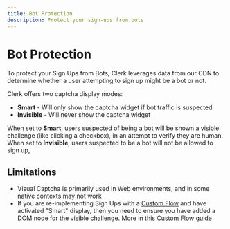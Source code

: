 ```yaml
---
title: Bot Protection
description: Protect your sign-ups from bots
---
```


# Bot Protection

To protect your Sign Ups from Bots, Clerk leverages data from our CDN to determine whether a user attempting to sign up might be a bot or not.  

Clerk offers two captcha display modes:
- **Smart** - Will only show the captcha widget if bot traffic is suspected
- **Invisible** - Will never show the captcha widget

When set to **Smart**, users suspected of being a bot will be shown a visible challenge (like clicking a checkbox), in an attempt to verify they are human. When set to **Invisible**, users suspected to be a bot will not be allowed to sign up, 

## Limitations
- Visual Captcha is primarily used in Web environments, and in some native contexts may not work
- If you are re-implementing Sign Ups with a [Custom Flow](/docs/custom-flows/overview) and have activated "Smart" display, then you need to ensure you have added a DOM node for the visible challenge. More in this [Custom Flow guide](/docs/custom-flows/bot-protection)
